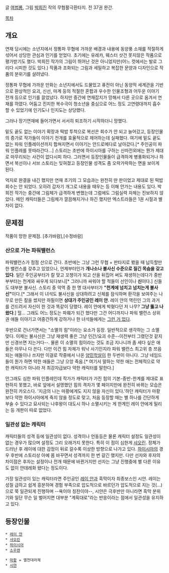 글 [[여법룡]], 그림 [[박희진]] 작의 무협활극환타지. 전 37권 완간.

[[목차]]

== 개요 ==
연재 당시에는 소년지에서 정통파 무협에 가까운 배경과 내용에 동양풍 소재를 적절하게 섞어서 상당한 관심과 인기를 얻었다. 초기에는 유레카, 웨스터 샷건 못지않은 작품으로 평가받기도 했다. 박희진 작가의 그림이 뛰어난 것은 아니었지만(어느 컷에서는 발로 그리다 시피한 것도 있다.) 작품과 조화되는 그림과 세밀하고 복잡한 문양과 디자인으로 작품의 분위기를 살려냈다.

정통파 무협에 가까운 만화는 소년지에서도 드물었고 퓨전이 아닌 동양적 세계관을 기반으로 환상적인 요괴, 신선, 마계 등의 적절한 혼합과 우수한 인물조형과 어두운 이야기 전개 등으로 인기를 끌었넜다. 하지만 중간에 연재잡지가 망해서 다른 곳으로 옴겨서 연재를 하였다. 어둠고 진지한 복수극이 청소년을 중심으로 어느 정도 고연령대까지 흡수할 수 있었기에 인기도나 인지도는 상당했다.

그러나 장기연재에 들어가면서 서서히 퇴조하기 시작하더니 망했다.

밑도 끝도 없는 이야기 확장과 떡밥 투척으로 복선은 회수가 안 되고 늘어갔고, 등장인물의 증가로 작가들이 이야기 전개를 효율적으로 제어하는데 실패했다. 여기에 밑도 끝도 없는 파워 인플레이션까지 합쳐지면서 이야기는 안드로메다로 날아갔다.[* 주인공이 파워 인플레를 못따라간다...] 스토리는 초반에 하이시아를 구하는 신마전외에는 뭔가 제대로 마무리되는 사건이 없다시피 하다. 그러면서 등장인물들이 급격하게 병풍화되거나 하면서 복선이나 서브 스토리는 잊혀졌고 등장인물 성격도 좀 오락가락하는 면을 보이게 된다. 

억지로 완결을 내긴 했지만 연재 초기의 그 모습과는 완전히 딴 판이었고 제대로 된 떡밥 회수는 안 되었다. 오히려 갑자기 개그로 내용을 때우는 등 이해 안가는 내용도 있다. 박희진 작가는 중간에 그림체가 급격하게 변했는데 그럼에도 그림실력 자체는 진보하지 않았다. 메인 캐릭터들은 그림체가 깔끔해지거나 하긴 했지만 엑스트라들은 1권 시절과 별 차이 없다.

== 문제점 ==
작품이 망한 문제점. [추가바람],[수정바람]

=== 산으로 가는 파워밸런스 ===
파워밸런스가 점점 산으로 간다. 초반에는 그냥 그런 무협 + 판타지로 봤을 때 납득할만한 밸런스를 갖추고 있었으나, 언제부터인가 '''개나소나 불사신 수준으로 질긴 목숨을 갖고 있다'''. 일단 주인공부터가 칼 맞고 꼬챙이가 되고 산을 뒤집어 써도 재생하는데다가 중반부부터는 천계와 싸우게 되다보니[* 그러니까 싸워야 할 적들이 선인이나 '''신'''이다.] 신들도 대부분 불사신. 스토리 중 악역 중 한 명 대사부터가 '''"천계에 넘치고 넘치는게 불사신"'''이다.[* 그래서 이 녀석도 불사신을 상대하려고 신체를 잠식하며 환각을 보여주는 나무로 만든 칼을 썼지만 하필이면 '''상대가 주인공인 레이 얀'''. 레이 얀의 역린인 그의 과거를 건드려서 자신이 한 것과 똑같이 당했다. 레이 얀에게 박혔다던 저 나무? '''그냥 뚫고 나왔다'''.] 헐... 그래도 어느 정도는 파훼가 되긴 했다만 그건 어디까지나 파워 밸런스 상위권 애들 이야기고 어중간하게 강하거나 한 녀석들에게는 [[그런 거 없다]].

후반으로 건너가면서는 "소멸의 힘"이라는 요소가 등장. 일반적으로 생각하는 그 소멸 맞다. 이제는 불사신은 그냥 재생력 좋은 그냥 인간/요괴 수준--이전부터 그랬던것 같지만 신경쓰면 지는거다--. 물론 이 소멸의 힘이라는 것도 조금 지나니까 좀 세다 싶은 애들은 아무나 다 쓴다. 다만 이건 힘 자체가 워낙 사기인지라 파워 밸런스 최고위 층 쯔음 되는 애들이나 쓰지만 이걸로 작중에서 나온 [[양민학살]]이 한 두번이 아니다. 그냥 네임드들이 뭔가 하면 약한 애들은 그냥 으앙 죽음.[* 여기서 말하는 약한 애는 전체적으로 약한 캐릭터가 아니라 저 최강자급보다 약한 캐릭터를 말한다.]

안그래도 심한 파워 인플레인데 작가가 캐릭터가 가진 힘의 기본-중반-한계를 제대로 표현하지 못했고, 바로 앞에서 설명했던 힘의 격차가 몇 페이지만에 완전히 바뀌는 모습은 완전히 카오스다. '지금의 나는 마황에게도 지지 않을 자신이 있다.'하던 캐릭터가 마황보다 약한 하이시아에게 죽지 않을 정도로 맞고, 처음 등장할 때는 별 하나를 간단하게 부술 수 있다고 묘사되는 나후왕이 대도시 하나 소멸시키는 게 한계인 레이 얀에게 밀리는 등 개판이 따로 없었다.

=== 일관성 없는 캐릭터 ===
캐릭터들의 성격 등에 일관성이 없다. 성격이나 언동등은 물론 캐릭터 설정도 일관성이 없는 경우가 많으며 설정도 그리 오래가지 못한다. 특히 이 점이 심한게 [[샤오린]]. 정체가 드러난 후 레이에 대한 감정이 뒤로 갈수록 이상한 방향으로 나가고 있다. [[하이시아]]의 경우 후반에 스토리상 아예 몸 바꾸면서 성격까지 한 번 갈긴 했지만. 다만 선자와 후자의 차이점은 후자는 설정이나 전개 때문에 바뀐거지만 선자는 그냥 진행중에 별 다른 이유도 없이 얀데레화 됐다는 정도이다.

가장 일관성이 있는 캐릭터라면 주인공인 [[레이 얀]]과 흑막이자 최종보스인 시얀. 레이는 성질 급하고 쉽게 흥분하며 경험 부족으로 압도적으로 바르던가 압도적으로 지는 것(...)으로 쭉 일관되게 진행하며 --욕이야 칭찬이야--, 시얀은 극후반만 아니라면 흑막 분위기와 일단 무슨 일 벌어지면 대부분 "계획대로"라는 반응이라는 점에서 일관성을 유지하고 있다.

== 등장인물 ==
 * [[레이 얀]]
 * [[샤오린]]
 * [[하이시아]]
 * [[소우렌]]

 * [[마황]] = 멸천대라제
 * [[시얀]]
